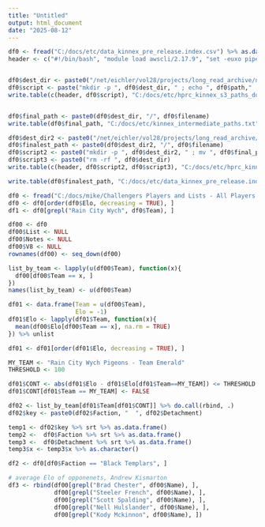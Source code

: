 ---
title: "Untitled"
output: html_document
date: "2025-08-12"
---

```{r}
df0 <- fread("C:/docs/etc/data_kinnex_pre_release.index.csv") %>% as.data.frame()
header <- c("#!/bin/bash", "module load awscli/2.17.9", "set -euxo pipefail")


df0$dest_dir <- paste0("/net/eichler/vol28/projects/long_read_archive/nobackups/pop/", df0$sample_ID, "/raw_data/PacBio_Kinnex")
df0$script <- paste("mkdir -p ", df0$dest_dir, " ; echo ", df0$path," ; aws s3 cp ", df0$path, " ", df0$dest_dir, " --no-sign-request")
write.table(c(header, df0$script), "C:/docs/etc/hprc_kinnex_s3_paths_download.sh", sep = "\t", col.names = FALSE, row.names = FALSE, quote=FALSE) 


df0$final_path <- paste0(df0$dest_dir, "/", df0$filename)
write.table(df0$final_path, "C:/docs/etc/kinnex_intermediate_paths.txt", sep="\t", col.names = TRUE, row.names = FALSE, quote=FALSE)

df0$dest_dir2 <- paste0("/net/eichler/vol28/projects/long_read_archive/nobackups/pop/", df0$sample_ID, "/raw_data/PacBio_HiFi/Kinnex")
df0$finalest_path <- paste0(df0$dest_dir2, "/", df0$filename)
df0$script2 <- paste0("mkdir -p ", df0$dest_dir2, " ; mv ", df0$final_path, " ", df0$dest_dir2, "/ ; ")
df0$script3 <- paste0("rm -rf ", df0$dest_dir)
write.table(c(header, df0$script2, df0$script3), "C:/docs/etc/hprc_kinnex_s3_paths_finalize.sh", sep = "\t", col.names = FALSE, row.names = FALSE, quote=FALSE) 

write.table(df0$finalest_path, "C:/docs/etc/data_kinnex_pre_release.index.lra_paths.txt", sep="\t", col.names = FALSE, row.names = FALSE, quote=FALSE)
```

```{r}
df0 <- fread("C:/docs/mike/Challengers Players and Lists - All Players.tsv") %>% as.data.frame()
df0 <- df0[order(df0$Elo, decreasing = TRUE), ]
df1 <- df0[grepl("Rain City Wych", df0$Team), ]

df00 <- df0
df00$List <- NULL
df00$Notes <- NULL
df00$V8 <- NULL
rownames(df00) <- seq_down(df00)

list_by_team <- lapply(u(df00$Team), function(x){
  df00[df00$Team == x, ]
})
names(list_by_team) <- u(df00$Team)

df01 <- data.frame(Team = u(df00$Team), 
                   Elo = -1)
df01$Elo <- lapply(df01$Team, function(x){
  mean(df00$Elo[df00$Team == x], na.rm = TRUE)
}) %>% unlist

df01 <- df01[order(df01$Elo, decreasing = TRUE), ]

MY_TEAM <- "Rain City Wych Pigeons - Team Emerald"
THRESHOLD <- 100

df01$CONT <- abs(df01$Elo - df01$Elo[df01$Team==MY_TEAM]) <= THRESHOLD
df01$CONT[df01$Team == MY_TEAM] <- FALSE

df02 <- list_by_team[df01$Team[df01$CONT]] %>% do.call(rbind, .)
df02$key <- paste0(df02$Faction, "  ", df02$Detachment)

temp1 <- df02$key %>% srt %>% as.data.frame()
temp2 <-  df0$Faction %>% srt %>% as.data.frame()
temp3 <-  df0$Detachment %>% srt %>% as.data.frame()
temp3$x <- temp3$x %>% as.character()

df2 <- df0[df0$Faction == "Black Templars", ]

# average Elo of opponenets, Andrew Kismarton
df3 <- rbind(df00[grepl("Brad Chester", df00$Name), ], 
             df00[grepl("Steeler French", df00$Name), ], 
             df00[grepl("Scott Spalding", df00$Name), ], 
             df00[grepl("Nell Hulslander", df00$Name), ], 
             df00[grepl("Kody Mckinnon", df00$Name), ])
```

